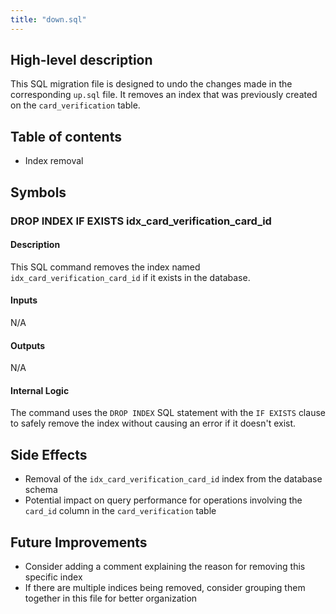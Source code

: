 ```yaml
---
title: "down.sql"
---
```


## High-level description
This SQL migration file is designed to undo the changes made in the corresponding `up.sql` file. It removes an index that was previously created on the `card_verification` table.

## Table of contents
- Index removal

## Symbols

### DROP INDEX IF EXISTS idx_card_verification_card_id
#### Description
This SQL command removes the index named `idx_card_verification_card_id` if it exists in the database.

#### Inputs
N/A

#### Outputs
N/A

#### Internal Logic
The command uses the `DROP INDEX` SQL statement with the `IF EXISTS` clause to safely remove the index without causing an error if it doesn't exist.

## Side Effects
- Removal of the `idx_card_verification_card_id` index from the database schema
- Potential impact on query performance for operations involving the `card_id` column in the `card_verification` table

## Future Improvements
- Consider adding a comment explaining the reason for removing this specific index
- If there are multiple indices being removed, consider grouping them together in this file for better organization